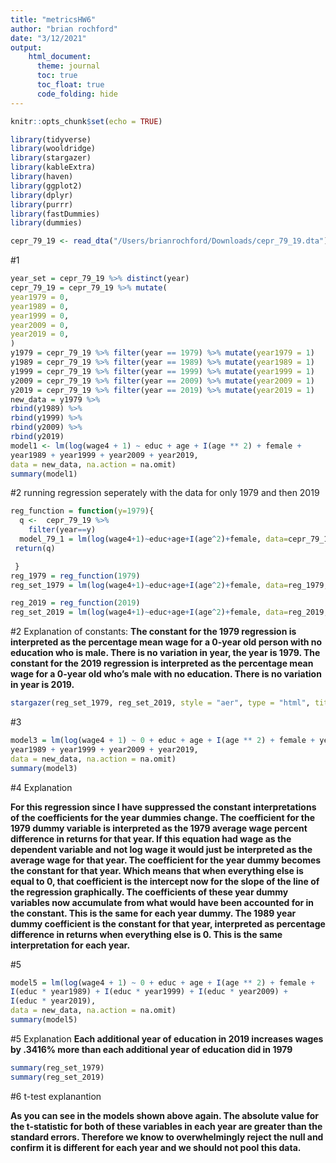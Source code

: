 ```yaml
---
title: "metricsHW6"
author: "brian rochford"
date: "3/12/2021"
output: 
    html_document:
      theme: journal
      toc: true
      toc_float: true
      code_folding: hide
---
```


```r
knitr::opts_chunk$set(echo = TRUE)
```
```r
library(tidyverse)
library(wooldridge)
library(stargazer)
library(kableExtra)
library(haven)
library(ggplot2)
library(dplyr)
library(purrr)
library(fastDummies)
library(dummies)

```


```r
cepr_79_19 <- read_dta("/Users/brianrochford/Downloads/cepr_79_19.dta")
```

#1
```r
year_set = cepr_79_19 %>% distinct(year)
cepr_79_19 = cepr_79_19 %>% mutate(
year1979 = 0,
year1989 = 0,
year1999 = 0,
year2009 = 0,
year2019 = 0,
)
y1979 = cepr_79_19 %>% filter(year == 1979) %>% mutate(year1979 = 1)
y1989 = cepr_79_19 %>% filter(year == 1989) %>% mutate(year1989 = 1)
y1999 = cepr_79_19 %>% filter(year == 1999) %>% mutate(year1999 = 1)
y2009 = cepr_79_19 %>% filter(year == 2009) %>% mutate(year2009 = 1)
y2019 = cepr_79_19 %>% filter(year == 2019) %>% mutate(year2019 = 1)
new_data = y1979 %>%
rbind(y1989) %>%
rbind(y1999) %>%
rbind(y2009) %>%
rbind(y2019)
model1 <- lm(log(wage4 + 1) ~ educ + age + I(age ** 2) + female +
year1989 + year1999 + year2009 + year2019,
data = new_data, na.action = na.omit)
summary(model1)
```

#2 running regression seperately with the data for only 1979 and then 2019
```r
reg_function = function(y=1979){
  q <-  cepr_79_19 %>%     
    filter(year==y)
  model_79_1 = lm(log(wage4+1)~educ+age+I(age^2)+female, data=cepr_79_19, na.action = na.omit)
 return(q)

 }
reg_1979 = reg_function(1979)
reg_set_1979 = lm(log(wage4+1)~educ+age+I(age^2)+female, data=reg_1979, na.action = na.omit)
```
```r
reg_2019 = reg_function(2019)
reg_set_2019 = lm(log(wage4+1)~educ+age+I(age^2)+female, data=reg_2019, na.action = na.omit)
```
#2 Explanation of constants:
**The constant for the 1979 regression is interpreted as the percentage mean wage for a 0-year old person with no education who is male. There is no variation in year, the year is 1979. The constant for the 2019 regression is interpreted as the percentage mean wage for a 0-year old who’s male with no education. There is no variation in year is 2019.**

```r
stargazer(reg_set_1979, reg_set_2019, style = "aer", type = "html", title = "Wage Regression by Year", covariate.labels = c("HS", "Some College", "College", "Advanced Degree", "Age", "Age squared", "Female"), dep.var.labels = c("Wage"), column.labels = c("1979", "2019"))
```
#3
```r
model3 = lm(log(wage4 + 1) ~ 0 + educ + age + I(age ** 2) + female + year1979 +
year1989 + year1999 + year2009 + year2019,
data = new_data, na.action = na.omit)
summary(model3)
```
#4 Explanation

**For this regression since I have suppressed the constant interpretations of the coefficients for the year dummies change. The coefficient for the 1979 dummy variable is interpreted as the 1979 average wage percent difference in returns for that year. If this equation had wage as the dependent variable and not log wage it would just be interpreted as the average wage for that year. The coefficient for the year dummy becomes the constant for that year. Which means that when everything else is equal to 0, that coefficient is the intercept now for the slope of the line of the regression graphically. The coefficients of these year dummy variables now accumulate from what would have been accounted for in the constant. This is the same for each year dummy. The 1989 year dummy coefficient is the constant for that year, interpreted as percentage difference in returns when everything else is 0. This is the same interpretation for each year.**

#5
```r
model5 = lm(log(wage4 + 1) ~ 0 + educ + age + I(age ** 2) + female +
I(educ * year1989) + I(educ * year1999) + I(educ * year2009) +
I(educ * year2019),
data = new_data, na.action = na.omit)
summary(model5)
```
#5 Explanation
**Each additional year of education in 2019 increases wages by .3416% more than each additional year of education did in 1979**
```r
summary(reg_set_1979)
summary(reg_set_2019)
```


#6 t-test explanantion

**As you can see in the models shown above again. The absolute value for the t-statistic for both of these variables in each year are greater than the standard errors. Therefore we know to overwhelmingly reject the null and confirm it is different for each year and we should not pool this data.**

